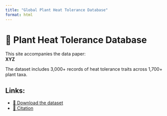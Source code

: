 ```yaml
---
title: "Global Plant Heat Tolerance Database"
format: html
---
```


# 🌱 Plant Heat Tolerance Database

This site accompanies the data paper:\
**XYZ**

The dataset includes 3,000+ records of heat tolerance traits across 1,700+ plant taxa.

## Links:

-   [📂 Download the dataset](data/heat_tolerance_database.csv)
-   [📜 Citation](citation.qmd)
